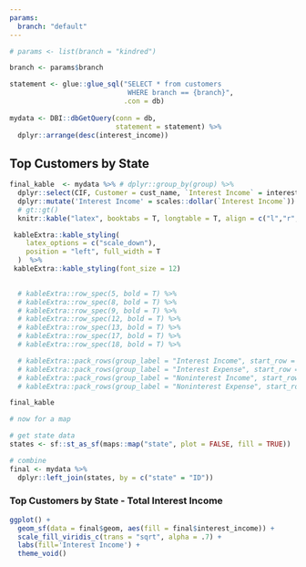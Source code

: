 ```yaml
---
params:
  branch: "default"
---
```



```r
# params <- list(branch = "kindred")
```

```r
branch <- params$branch

statement <- glue::glue_sql("SELECT * from customers
                             WHERE branch == {branch}", 
                            .con = db)
                             
mydata <- DBI::dbGetQuery(conn = db,
                          statement = statement) %>% 
  dplyr::arrange(desc(interest_income))
```

## Top Customers by State
```r

final_kable  <- mydata %>% # dplyr::group_by(group) %>%
  dplyr::select(CIF, Customer = cust_name, `Interest Income` = interest_income) %>%
  dplyr::mutate('Interest Income' = scales::dollar(`Interest Income`)) %>% 
  # gt::gt()
  knitr::kable("latex", booktabs = T, longtable = T, align = c("l","r", "r")) %>%

 kableExtra::kable_styling(
    latex_options = c("scale_down"),
    position = "left", full_width = T
  )  %>% 
 kableExtra::kable_styling(font_size = 12) 

  
  # kableExtra::row_spec(5, bold = T) %>% 
  # kableExtra::row_spec(8, bold = T) %>% 
  # kableExtra::row_spec(9, bold = T) %>% 
  # kableExtra::row_spec(12, bold = T) %>% 
  # kableExtra::row_spec(13, bold = T) %>% 
  # kableExtra::row_spec(17, bold = T) %>% 
  # kableExtra::row_spec(18, bold = T) %>% 

  # kableExtra::pack_rows(group_label = "Interest Income", start_row = 2, end_row = 5) %>% 
  # kableExtra::pack_rows(group_label = "Interest Expense", start_row = 6, end_row = 9) %>% 
  # kableExtra::pack_rows(group_label = "Noninterest Income", start_row = 10, end_row = 13) %>% 
  # kableExtra::pack_rows(group_label = "Noninterest Expense", start_row = 14, end_row = 17)

final_kable
```





```r
# now for a map

# get state data
states <- sf::st_as_sf(maps::map("state", plot = FALSE, fill = TRUE))

# combine 
final <- mydata %>% 
  dplyr::left_join(states, by = c("state" = "ID"))

```

### Top Customers by State - Total Interest Income

```r
ggplot() +
  geom_sf(data = final$geom, aes(fill = final$interest_income)) +
  scale_fill_viridis_c(trans = "sqrt", alpha = .7) +
  labs(fill='Interest Income') + 
  theme_void()
```

